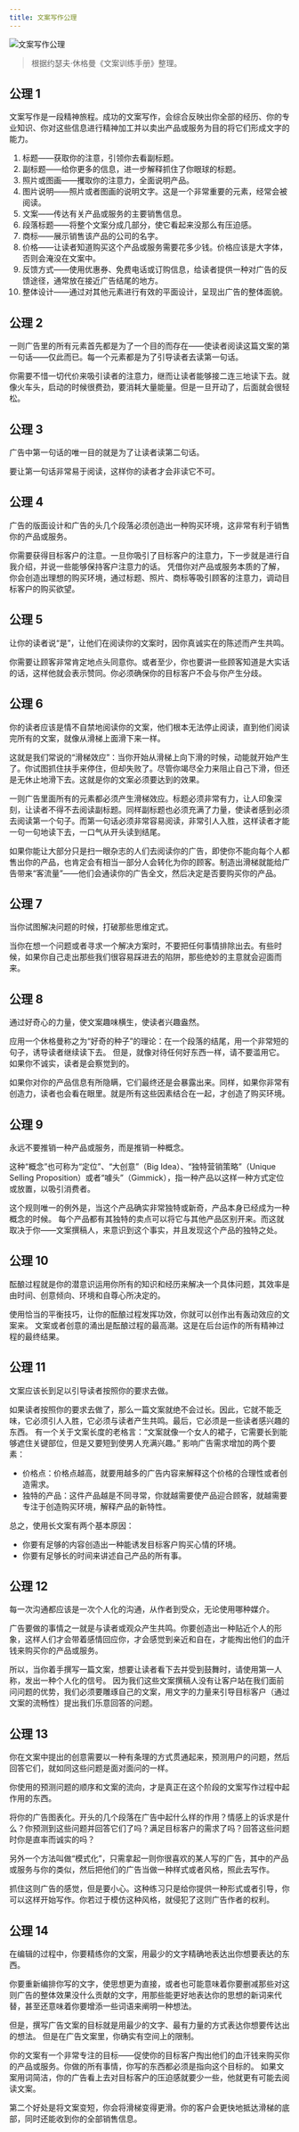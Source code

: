 ```yaml
---
title: 文案写作公理
---
```


![文案写作公理](https://img.dava.cc/img/文案写作公理.png)

> 根据约瑟夫·休格曼《文案训练手册》整理。

## 公理 1

文案写作是一段精神旅程。成功的文案写作，会综合反映出你全部的经历、你的专业知识、你对这些信息进行精神加工并以卖出产品或服务为目的将它们形成文字的能力。

1. 标题——获取你的注意，引领你去看副标题。
2. 副标题——给你更多的信息，进一步解释抓住了你眼球的标题。
3. 照片或图画——攫取你的注意力，全面说明产品。
4. 图片说明——照片或者图画的说明文字。这是一个非常重要的元素，经常会被阅读。
5. 文案——传达有关产品或服务的主要销售信息。
6. 段落标题——将整个文案分成几部分，使它看起来没那么有压迫感。
7. 商标——展示销售该产品的公司的名字。
8. 价格——让读者知道购买这个产品或服务需要花多少钱。价格应该是大字体，否则会淹没在文案中。
9. 反馈方式——使用优惠券、免费电话或订购信息，给读者提供一种对广告的反馈途径，通常放在接近广告结尾的地方。
10. 整体设计——通过对其他元素进行有效的平面设计，呈现出广告的整体面貌。

## 公理 2

一则广告里的所有元素首先都是为了一个目的而存在——使读者阅读这篇文案的第一句话——仅此而已。每一个元素都是为了引导读者去读第一句话。

你需要不惜一切代价来吸引读者的注意力，继而让读者能够接二连三地读下去。就像火车头，启动的时候很费劲，要消耗大量能量。但是一旦开动了，后面就会很轻松。

## 公理 3

广告中第一句话的唯一目的就是为了让读者读第二句话。

要让第一句话非常易于阅读，这样你的读者才会非读它不可。

## 公理 4

广告的版面设计和广告的头几个段落必须创造出一种购买环境，这非常有利于销售你的产品或服务。

你需要获得目标客户的注意。一旦你吸引了目标客户的注意力，下一步就是进行自我介绍，并说一些能够保持客户注意力的话。 凭借你对产品或服务本质的了解，你会创造出理想的购买环境，通过标题、照片、商标等吸引顾客的注意力，调动目标客户的购买欲望。

## 公理 5

让你的读者说“是”，让他们在阅读你的文案时，因你真诚实在的陈述而产生共鸣。

你需要让顾客非常肯定地点头同意你。或者至少，你也要讲一些顾客知道是大实话的话，这样他就会表示赞同。你必须确保你的目标客户不会与你产生分歧。

## 公理 6

你的读者应该是情不自禁地阅读你的文案，他们根本无法停止阅读，直到他们阅读完所有的文案，就像从滑梯上面滑下来一样。

这就是我们常说的“滑梯效应”：当你开始从滑梯上向下滑的时候，动能就开始产生了。你试图抓住扶手来停住，但却失败了。尽管你竭尽全力来阻止自己下滑，但还是无休止地滑下去。这就是你的文案必须要达到的效果。

一则广告里面所有的元素都必须产生滑梯效应。标题必须非常有力，让人印象深刻，让读者不得不去阅读副标题。同样副标题也必须充满了力量，使读者感到必须去阅读第一个句子。而第一句话必须非常容易阅读，非常引人入胜，这样读者才能一句一句地读下去，一口气从开头读到结尾。

如果你能让大部分只是扫一眼杂志的人们去阅读你的广告，即使你不能向每个人都售出你的产品，也肯定会有相当一部分人会转化为你的顾客。制造出滑梯就能给广告带来“客流量”——他们会通读你的广告全文，然后决定是否要购买你的产品。

## 公理 7

当你试图解决问题的时候，打破那些思维定式。

当你在想一个问题或者寻求一个解决方案时，不要把任何事情排除出去。有些时候，如果你自己走出那些我们很容易踩进去的陷阱，那些绝妙的主意就会迎面而来。

## 公理 8

通过好奇心的力量，使文案趣味横生，使读者兴趣盎然。

应用一个休格曼称之为“好奇的种子”的理论：在一个段落的结尾，用一个非常短的句子，诱导读者继续读下去。 但是，就像对待任何好东西一样，请不要滥用它。 如果你不诚实，读者是会察觉到的。

如果你对你的产品信息有所隐瞒，它们最终还是会暴露出来。同样，如果你非常有创造力，读者也会看在眼里。就是所有这些因素结合在一起，才创造了购买环境。

## 公理 9

永远不要推销一种产品或服务，而是推销一种概念。

这种“概念”也可称为“定位”、“大创意”（Big Idea）、“独特营销策略”（Unique Selling Proposition）或者“噱头”（Gimmick），指一种产品以这样一种方式定位或放置，以吸引消费者。

这个规则唯一的例外是，当这个产品确实非常独特或新奇，产品本身已经成为一种概念的时候。 每个产品都有其独特的卖点可以将它与其他产品区别开来。而这就取决于你——文案撰稿人，来意识到这个事实，并且发现这个产品的独特之处。

## 公理 10

酝酿过程就是你的潜意识运用你所有的知识和经历来解决一个具体问题，其效率是由时间、创意倾向、环境和自尊心所决定的。

使用恰当的平衡技巧，让你的酝酿过程发挥功效，你就可以创作出有轰动效应的文案来。 文案或者创意的涌出是酝酿过程的最高潮。这是在后台运作的所有精神过程的最终结果。

## 公理 11

文案应该长到足以引导读者按照你的要求去做。

如果读者按照你的要求去做了，那么一篇文案就绝不会过长。因此，它就不能乏味，它必须引人入胜，它必须与读者产生共鸣。最后，它必须是一些读者感兴趣的东西。 有一个关于文案长度的老格言：“文案就像一个女人的裙子，它需要长到能够遮住关键部位，但是又要短到使男人充满兴趣。” 影响广告需求增加的两个要素：

- 价格点：价格点越高，就要用越多的广告内容来解释这个价格的合理性或者创造需求。
- 独特的产品：这件产品越是不同寻常，你就越需要使产品迎合顾客，就越需要专注于创造购买环境，解释产品的新特性。

总之，使用长文案有两个基本原因：

- 你要有足够的内容创造出一种能诱发目标客户购买心情的环境。
- 你要有足够长的时间来讲述自己产品的所有事。

## 公理 12

每一次沟通都应该是一次个人化的沟通，从作者到受众，无论使用哪种媒介。

广告要做的事情之一就是与读者或观众产生共鸣。你要创造出一种贴近个人的形象，这样人们才会带着感情回应你，才会感觉到亲近和自在，才能掏出他们的血汗钱来购买你的产品或服务。

所以，当你着手撰写一篇文案，想要让读者看下去并受到鼓舞时，请使用第一人称，发出一种个人化的信号。 因为我们这些文案撰稿人没有让客户站在我们面前问问题的优势，我们必须要雕琢自己的文案，用文字的力量来引导目标客户（通过文案的流畅性）提出我们乐意回答的问题。

## 公理 13

你在文案中提出的创意需要以一种有条理的方式贯通起来，预测用户的问题，然后回答它们，就如同这些问题是面对面问的一样。

你使用的预测问题的顺序和文案的流向，才是真正在这个阶段的文案写作过程中起作用的东西。

将你的广告图表化。开头的几个段落在广告中起什么样的作用？情感上的诉求是什么？你预测到这些问题并回答它们了吗？满足目标客户的需求了吗？回答这些问题时你是直率而诚实的吗？

另外一个方法叫做“模式化”，只需拿起一则你很喜欢的某人写的广告，其中的产品或服务与你的类似，然后把他们的广告当做一种样式或者风格，照此去写作。

抓住这则广告的感觉，但是要小心。这种练习只是给你提供一种形式或者引导，你可以这样开始写作。你若过于模仿这种风格，就侵犯了这则广告作者的权利。

## 公理 14

在编辑的过程中，你要精练你的文案，用最少的文字精确地表达出你想要表达的东西。

你要重新编排你写的文字，使思想更为直接，或者也可能意味着你要删减那些对这则广告的整体效果没什么贡献的文字，用那些能更好地表达你的思想的新词来代替，甚至还意味着你要增添一些词语来阐明一种想法。

但是，撰写广告文案的目标就是用最少的文字、最有力量的方式表达你想要传达出的想法。 但是在广告文案里，你确实有空间上的限制。

你的文案有一个非常专注的目标——促使你的目标客户掏出他们的血汗钱来购买你的产品或服务。你做的所有事情，你写的东西都必须是指向这个目标的。 如果文案用词简洁，你的广告看上去对目标客户的压迫感就要少一些，他就更有可能去阅读文案。

第二个好处是将文案变短，你会将滑梯变得更滑。你的客户会更快地抵达滑梯的底部，同时还能收到你的全部销售信息。